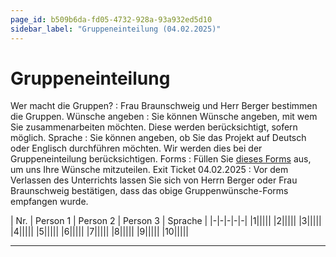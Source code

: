 ```yaml
---
page_id: b509b6da-fd05-4732-928a-93a932ed5d10
sidebar_label: "Gruppeneinteilung (04.02.2025)"
---
```



# Gruppeneinteilung

Wer macht die Gruppen?
: Frau Braunschweig und Herr Berger bestimmen die Gruppen.
Wünsche angeben
: Sie können Wünsche angeben, mit wem Sie zusammenarbeiten möchten. Diese werden berücksichtigt, sofern möglich.
Sprache
: Sie können angeben, ob Sie das Projekt auf Deutsch oder Englisch durchführen möchten. Wir werden dies bei der Gruppeneinteilung berücksichtigen.
Forms
: Füllen Sie [dieses Forms](https://forms.office.com/Pages/ResponsePage.aspx?id=Y4MGSWGDB0aVSWK2tVeUqneR4FxJ7SlIvbWmmL8iOgxUQ01SNU9OQUNXMVg4SkZYVFJTR1Y4OEFBUS4u) aus, um uns Ihre Wünsche mitzuteilen.
Exit Ticket 04.02.2025
: Vor dem Verlassen des Unterrichts lassen Sie sich von Herrn Berger oder Frau Braunschweig bestätigen, dass das obige Gruppenwünsche-Forms empfangen wurde.

<Restricted id="b509b6da-fd05-4732-928a-93a932ed5d10">
| Nr. | Person 1 | Person 2 | Person 3 | Sprache |
|-|-|-|-|-|
|1|||||
|2|||||
|3|||||
|4|||||
|5|||||
|6|||||
|7|||||
|8|||||
|9|||||
|10|||||
</Restricted>

---